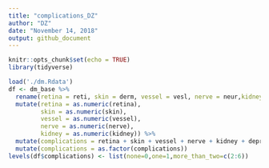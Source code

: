 ```yaml
---
title: "complications_DZ"
author: "DZ"
date: "November 14, 2018"
output: github_document
---
```


```r
knitr::opts_chunk$set(echo = TRUE)
library(tidyverse)
```



```r
load('./dm.Rdata')
df <- dm_base %>% 
  rename(retina = reti, skin = derm, vessel = vesl, nerve = neur,kidney = neph, depression = depress ) %>%
  mutate(retina = as.numeric(retina),
         skin = as.numeric(skin),
         vessel = as.numeric(vessel),
         nerve = as.numeric(nerve),
         kidney = as.numeric(kidney)) %>% 
  mutate(complications = retina + skin + vessel + nerve + kidney + depression) %>%
  mutate(complications = as.factor(complications))
levels(df$complications) <- list(none=0,one=1,more_than_two=c(2:6))
```
